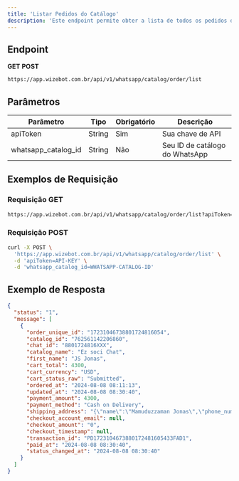 ```yaml
---
title: 'Listar Pedidos do Catálogo'
description: 'Este endpoint permite obter a lista de todos os pedidos do catálogo.'
---
```


## Endpoint

<Icon icon="circle-right" color="#34D399" size={20} /> **GET** 
<Icon icon="circle-right" color="#F87171" size={20} /> **POST**

```bash
https://app.wizebot.com.br/api/v1/whatsapp/catalog/order/list
```

## Parâmetros

| Parâmetro | Tipo | Obrigatório | Descrição |
|-----------|------|-------------|-----------|
| apiToken | String | Sim | Sua chave de API |
| whatsapp_catalog_id | String | Não | Seu ID de catálogo do WhatsApp |

## Exemplos de Requisição

### <Icon icon="circle-right" color="#34D399" size={20} /> Requisição GET

```bash
https://app.wizebot.com.br/api/v1/whatsapp/catalog/order/list?apiToken=API-KEY&whatsapp_catalog_id=WHATSAPP-CATALOG-ID
```

### <Icon icon="circle-right" color="#F87171" size={20} /> Requisição POST

```bash
curl -X POST \
  'https://app.wizebot.com.br/api/v1/whatsapp/catalog/order/list' \
  -d 'apiToken=API-KEY' \
  -d 'whatsapp_catalog_id=WHATSAPP-CATALOG-ID'
```

## Exemplo de Resposta

```json
{
  "status": "1",
  "message": [
    {
      "order_unique_id": "17231046738801724816054",
      "catalog_id": "762561142206860",
      "chat_id": "8801724816XXX",
      "catalog_name": "Ez soci Chat",
      "first_name": "JS Jonas",
      "cart_total": 4300,
      "cart_currency": "USD",
      "cart_status_raw": "Submitted",
      "ordered_at": "2024-08-08 08:11:13",
      "updated_at": "2024-08-08 08:30:40",
      "payment_amount": 4300,
      "payment_method": "Cash on Delivery",
      "shipping_address": "{\"name\":\"Mamuduzzaman Jonas\",\"phone_number\":\"015XXXXXXXXX\",\"email\":\"Jonas@gmail.com\",\"address\":\"pti road\"}",
      "checkout_account_email": null,
      "checkout_amount": "0",
      "checkout_timestamp": null,
      "transaction_id": "PD1723104673880172481605433FAD1",
      "paid_at": "2024-08-08 08:30:40",
      "status_changed_at": "2024-08-08 08:30:40"
    }
  ]
}

